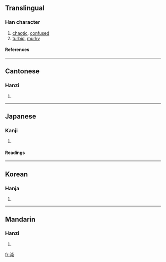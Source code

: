 ==Translingual==
===Han character===
{{Han char|rn=85|rad=水|as=04|sn=7|four=3511<sub>7</sub>|canj=水心山 (EPU)}}
# [[chaotic]], [[confused]]
# [[turbid]], [[murky]]
====References====
{{Han ref|kx=0610.100|dkj=17193|dj=1003.040|hdz=31561.090|uh=6C8C|ud=27788|bh=A850|bd=43088}}

----
==Cantonese==
===Hanzi===
{{yue-hanzi|jyut=|y=deun6}}
# {{defn|Cantonese}}

----
==Japanese==
===Kanji===
{{ja-kanji|grade=|rs=水04}}
# {{defn|Japanese}} 
====Readings====
{{ja-readings|on=[[とん]] (ton)|kun=[[ふさがる]] (fusagaru), [[くらい]] (kurai), [[おろか]] (oroka)}}

----
==Korean==
===Hanja===
{{ko-hanja|hangeul=돈|eumhun=|rv=don|mr=ton|y=ton}}
# {{defn|Korean}}

----
==Mandarin==
===Hanzi===
{{cmn-hanzi|pin=[[dùn]] (dun4)|wg=tun<sup>4</sup>}}
# {{defn|Mandarin}}

[[fr:沌]]